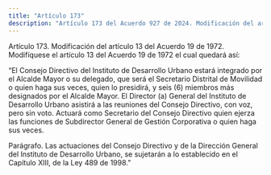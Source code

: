 ```yaml
---
title: "Artículo 173"
description: "Artículo 173 del Acuerdo 927 de 2024. Modificación del artículo 13 del Acuerdo 19 de 1972."
---
```


Artículo 173. Modificación del artículo 13 del Acuerdo 19 de 1972. Modifíquese el artículo 13 del Acuerdo 19 de 1972 el cual quedará así:
 
“El Consejo Directivo del Instituto de Desarrollo Urbano estará integrado por el Alcalde Mayor o su delegado, que será el Secretario Distrital de Movilidad o quien haga sus veces, quien lo presidirá, y seis (6) miembros más designados por el Alcalde Mayor.
El Director (a) General del Instituto de Desarrollo Urbano asistirá a las reuniones del Consejo Directivo, con voz, pero sin voto. Actuará como Secretario del Consejo Directivo quien ejerza las funciones de Subdirector General de Gestión Corporativa o quien haga sus veces.
 
Parágrafo. Las actuaciones del Consejo Directivo y de la Dirección General del
Instituto de Desarrollo Urbano, se sujetarán a lo establecido en el Capítulo XIII, de la Ley 489 de 1998.”